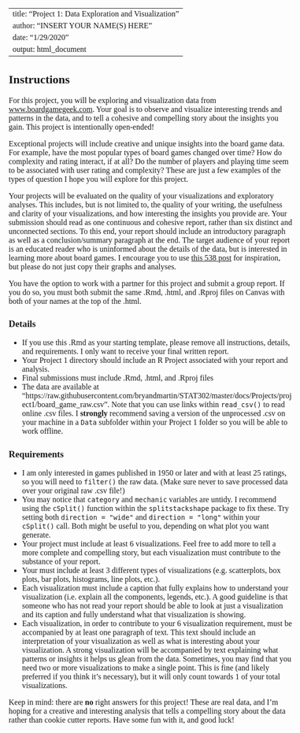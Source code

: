 <!--- Please do not touch the code below! It is for styling. --->
<style type="text/css">
/* Whole document: */
body{
  font-family: "Palatino Linotype", "Book Antiqua", Palatino, serif;
  font-size: 12pt;
}
h1.title {
  font-size: 38px;
  text-align: center;
}
h4.author {
  font-size: 18px;
  text-align: center;
}
h4.date {
  font-size: 18px;
  text-align: center;
}
</style>
<!--- Begin here! Fill in text and R code for each of these questions. --->

---
title: "Project 1: Data Exploration and Visualization"
author: "INSERT YOUR NAME(S) HERE"
date: "1/29/2020"
output: html_document
---

## Instructions

For this project, you will be exploring and visualization data from [www.boardgamegeek.com](www.boardgamegeek.com).
Your goal is to observe and visualize interesting trends and patterns in the data, and to tell a cohesive and compelling story about the insights you gain.
This project is intentionally open-ended!

Exceptional projects will include creative and unique insights into the board game data. For example, have the most popular types of board games changed over time? How do complexity and rating interact, if at all? Do the number of players and playing time seem to be associated with user rating and complexity? These are just a few examples of the types of question I hope you will explore for this project.

Your projects will be evaluated on the quality of your visualizations and exploratory analyses.
This includes, but is not limited to, the quality of your writing, the usefulness and clarity of your visualizations, and how interesting the insights you provide are.
Your submission should read as one continuous and cohesive report, rather than six distinct and unconnected sections. 
To this end, your report should include an introductory paragraph as well as a conclusion/summary paragraph at the end.
The target audience of your report is an educated reader who is uninformed about the details of the data, but is interested in learning more about board games.
I encourage you to use [this 538 post](https://fivethirtyeight.com/features/designing-the-best-board-game-on-the-planet/) for inspiration, but please do not just copy their graphs and analyses.

You have the option to work with a partner for this project and submit a group report. 
If you do so, you must both submit the same .Rmd, .html, and .Rproj files on Canvas with both of your names at the top of the .html.


### Details

* If you use this .Rmd as your starting template, please remove all instructions, details, and requirements. I only want to receive your final written report.
* Your Project 1 directory should include an R Project associated with your report and analysis.
* Final submissions must include .Rmd, .html, and .Rproj files
* The data are available at "https://raw.githubusercontent.com/bryandmartin/STAT302/master/docs/Projects/project1/board_game_raw.csv". Note that you can use links within `read_csv()` to read online .csv files. I **strongly** recommend saving a version of the unprocessed .csv on your machine in a `Data` subfolder within your Project 1 folder so you will be able to work offline.

### Requirements

* I am only interested in games published in 1950 or later and with at least 25 ratings, so you will need to `filter()` the raw data. (Make sure never to save processed data over your original raw .csv file!)
* You may notice that `category` and `mechanic` variables are untidy. I recommend using the `cSplit()` function within the `splitstackshape` package to fix these. Try setting both `direction = "wide"` and `direction = "long"` within your `cSplit()` call. Both might be useful to you, depending on what plot you want generate.
* Your project must include at least 6 visualizations. Feel free to add more to tell a more complete and compelling story, but each visualization must contribute to the substance of your report.
* Your must include at least 3 different types of visualizations (e.g. scatterplots, box plots, bar plots, histograms, line plots, etc.).
* Each visualization must include a caption that fully explains how to understand your visualization (i.e. explain all the components, legends, etc.). A good guideline is that someone who has not read your report should be able to look at just a visualization and its caption and fully understand what that visualization is showing.
* Each visualization, in order to contribute to your 6 visualization requirement, must be accompanied by at least one paragraph of text. This text should include an interpretation of your visualization as well as what is interesting about your visualization. A strong visualization will be accompanied by text explaining what patterns or insights it helps us glean from the data. Sometimes, you may find that you need two or more visualizations to make a single point. This is fine (and likely preferred if you think it's necessary), but it will only count towards 1 of your total visualizations.

Keep in mind: there are **no** right answers for this project! 
These are real data, and I'm hoping for a creative and interesting analysis that tells a compelling story about the data rather than cookie cutter reports. Have some fun with it, and good luck!






